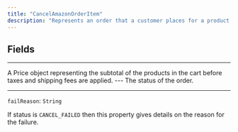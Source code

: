 ```yaml
---
title: "CancelAmazonOrderItem"
description: "Represents an order that a customer places for a product."
---
```


## Fields

---

<ParamField path="amazonOrderId" type="ID!">
 A Price object representing the subtotal of the products in the cart before taxes and shipping fees are applied.
</ParamField>
---

<ParamField path="usstatuser_id" type="CancelOrderStatus!">
The status of the order.
</ParamField>


---

`failReason`: `String`

If status is `CANCEL_FAILED` then this property gives details on the reason for the failure.